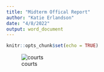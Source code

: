 ```yaml
---
title: "Midterm Offical Report"
author: "Katie Erlandson"
date: "4/8/2022"
output: word_document
---
```


```r
knitr::opts_chunk$set(echo = TRUE)
```

![courts](/STAT 345/Projects/2000)

